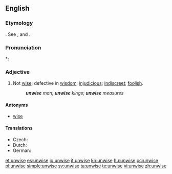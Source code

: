==English==

===Etymology===
{{etyl|ang}} {{term|unwis|unwīs}}. See {{term|un-||not}}, and {{term|wise}}.

===Pronunciation===
*: {{rhymes|aɪz}}

===Adjective===
{{en-adj|unwis|er}}

# Not [[wise]]; defective in [[wisdom]]; [[injudicious]]; [[indiscreet]]; [[foolish]].
#: '''''unwise''' man; '''unwise''' kings; '''unwise''' measures''

====Antonyms====
* [[wise]]

====Translations====
* Czech: {{t-|cs|nemoudrý|m}}
* Dutch: {{t-|nl|onverstandig}}
* German: {{t-|de|unklug}}

[[et:unwise]]
[[es:unwise]]
[[io:unwise]]
[[it:unwise]]
[[kn:unwise]]
[[hu:unwise]]
[[oc:unwise]]
[[pl:unwise]]
[[simple:unwise]]
[[sv:unwise]]
[[ta:unwise]]
[[te:unwise]]
[[vi:unwise]]
[[zh:unwise]]